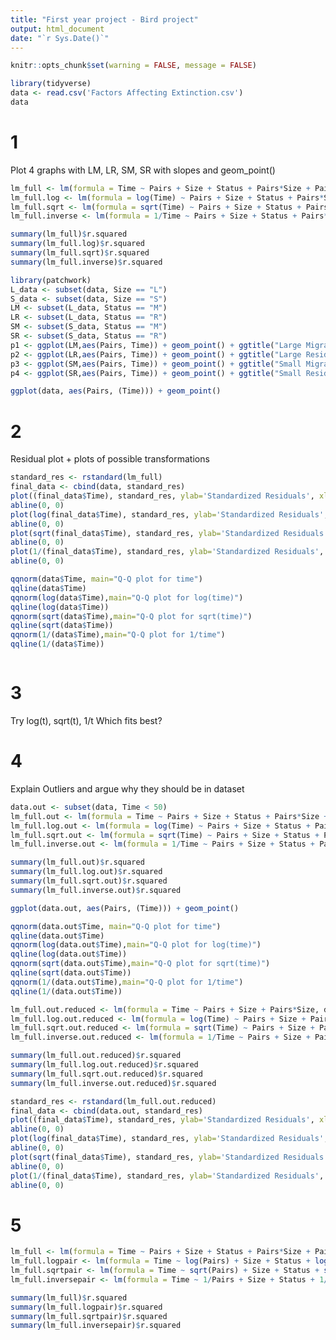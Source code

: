 ```yaml
---
title: "First year project - Bird project"
output: html_document
date: "`r Sys.Date()`"
---
```


```r
knitr::opts_chunk$set(warning = FALSE, message = FALSE) 
```


```r
library(tidyverse)
data <- read.csv('Factors Affecting Extinction.csv')
data
```


# 1 
Plot 4 graphs with LM, LR, SM, SR with slopes and geom_point()

```r



lm_full <- lm(formula = Time ~ Pairs + Size + Status + Pairs*Size + Pairs * Status + Size*Status + Pairs*Size*Status, data)
lm_full.log <- lm(formula = log(Time) ~ Pairs + Size + Status + Pairs*Size + Pairs * Status + Size*Status + Pairs*Size*Status, data)
lm_full.sqrt <- lm(formula = sqrt(Time) ~ Pairs + Size + Status + Pairs*Size + Pairs * Status + Size*Status + Pairs*Size*Status, data)
lm_full.inverse <- lm(formula = 1/Time ~ Pairs + Size + Status + Pairs*Size + Pairs * Status + Size*Status + Pairs*Size*Status, data)

summary(lm_full)$r.squared
summary(lm_full.log)$r.squared
summary(lm_full.sqrt)$r.squared
summary(lm_full.inverse)$r.squared

```

```r
library(patchwork)
L_data <- subset(data, Size == "L")
S_data <- subset(data, Size == "S")
LM <- subset(L_data, Status == "M")
LR <- subset(L_data, Status == "R")
SM <- subset(S_data, Status == "M")
SR <- subset(S_data, Status == "R")
p1 <- ggplot(LM,aes(Pairs, Time)) + geom_point() + ggtitle("Large Migrant") + ylab("Time in thousands [Y]") + xlab("") + theme(plot.title = element_text(hjust = 0.5)) + stat_smooth(method = "lm", level = 0)
p2 <- ggplot(LR,aes(Pairs, Time)) + geom_point() + ggtitle("Large Resident")+ ylab("")  + xlab("") + theme(plot.title = element_text(hjust = 0.5))+ stat_smooth(method = "lm",level = 0)
p3 <- ggplot(SM,aes(Pairs, Time)) + geom_point() + ggtitle("Small Migrant") + ylab("Time in thousands [Y]") + xlab("Nr. of Pairs") + theme(plot.title = element_text(hjust = 0.5)) + stat_smooth(method = "lm",level = 0)
p4 <- ggplot(SR,aes(Pairs, Time)) + geom_point() + ggtitle("Small Resident") + ylab("") + xlab("Nr. of Pairs") + theme(plot.title = element_text(hjust = 0.5)) + stat_smooth(method = "lm",level = 0)

ggplot(data, aes(Pairs, (Time))) + geom_point()

```

# 2
Residual plot + plots of possible transformations

```r

standard_res <- rstandard(lm_full)
final_data <- cbind(data, standard_res)
plot((final_data$Time), standard_res, ylab='Standardized Residuals', xlab='Predicted values', main="Standard") 
abline(0, 0)
plot(log(final_data$Time), standard_res, ylab='Standardized Residuals', xlab='Predicted values', main="Log(t)") 
abline(0, 0)
plot(sqrt(final_data$Time), standard_res, ylab='Standardized Residuals', xlab='Predicted values', main = "sqrt(t)") 
abline(0, 0)
plot(1/(final_data$Time), standard_res, ylab='Standardized Residuals', xlab='Predicted values', main="1/time") 
abline(0, 0)


```

```r
qqnorm(data$Time, main="Q-Q plot for time")
qqline(data$Time)
qqnorm(log(data$Time),main="Q-Q plot for log(time)")
qqline(log(data$Time))
qqnorm(sqrt(data$Time),main="Q-Q plot for sqrt(time)")
qqline(sqrt(data$Time))
qqnorm(1/(data$Time),main="Q-Q plot for 1/time")
qqline(1/(data$Time))



```


# 3
Try log(t), sqrt(t), 1/t
Which fits best?

# 4
Explain Outliers and argue why they should be in dataset
```r
data.out <- subset(data, Time < 50)
lm_full.out <- lm(formula = Time ~ Pairs + Size + Status + Pairs*Size + Pairs * Status + Size*Status + Pairs*Size*Status, data.out)
lm_full.log.out <- lm(formula = log(Time) ~ Pairs + Size + Status + Pairs*Size + Pairs * Status + Size*Status + Pairs*Size*Status, data.out)
lm_full.sqrt.out <- lm(formula = sqrt(Time) ~ Pairs + Size + Status + Pairs*Size + Pairs * Status + Size*Status + Pairs*Size*Status, data.out)
lm_full.inverse.out <- lm(formula = 1/Time ~ Pairs + Size + Status + Pairs*Size + Pairs * Status + Size*Status + Pairs*Size*Status, data.out)

summary(lm_full.out)$r.squared
summary(lm_full.log.out)$r.squared
summary(lm_full.sqrt.out)$r.squared
summary(lm_full.inverse.out)$r.squared


```


```r
ggplot(data.out, aes(Pairs, (Time))) + geom_point()
```

```r
qqnorm(data.out$Time, main="Q-Q plot for time")
qqline(data.out$Time)
qqnorm(log(data.out$Time),main="Q-Q plot for log(time)")
qqline(log(data.out$Time))
qqnorm(sqrt(data.out$Time),main="Q-Q plot for sqrt(time)")
qqline(sqrt(data.out$Time))
qqnorm(1/(data.out$Time),main="Q-Q plot for 1/time")
qqline(1/(data.out$Time))

```

```r
lm_full.out.reduced <- lm(formula = Time ~ Pairs + Size + Pairs*Size, data.out)
lm_full.log.out.reduced <- lm(formula = log(Time) ~ Pairs + Size + Pairs*Size, data.out)
lm_full.sqrt.out.reduced <- lm(formula = sqrt(Time) ~ Pairs + Size + Pairs*Size, data.out)
lm_full.inverse.out.reduced <- lm(formula = 1/Time ~ Pairs + Size + Pairs*Size, data.out)

summary(lm_full.out.reduced)$r.squared
summary(lm_full.log.out.reduced)$r.squared
summary(lm_full.sqrt.out.reduced)$r.squared
summary(lm_full.inverse.out.reduced)$r.squared


```

```r
standard_res <- rstandard(lm_full.out.reduced)
final_data <- cbind(data.out, standard_res)
plot((final_data$Time), standard_res, ylab='Standardized Residuals', xlab='Predicted values', main="Standard") 
abline(0, 0)
plot(log(final_data$Time), standard_res, ylab='Standardized Residuals', xlab='Predicted values', main="Log(t)") 
abline(0, 0)
plot(sqrt(final_data$Time), standard_res, ylab='Standardized Residuals', xlab='Predicted values', main = "sqrt(t)") 
abline(0, 0)
plot(1/(final_data$Time), standard_res, ylab='Standardized Residuals', xlab='Predicted values', main="1/time") 
abline(0, 0)

```


# 5 

```r
lm_full <- lm(formula = Time ~ Pairs + Size + Status + Pairs*Size + Pairs * Status + Size*Status + Pairs*Size*Status, data)
lm_full.logpair <- lm(formula = Time ~ log(Pairs) + Size + Status + log(Pairs)*Size + log(Pairs) * Status + Size*Status + log(Pairs)*Size*Status, data)
lm_full.sqrtpair <- lm(formula = Time ~ sqrt(Pairs) + Size + Status + sqrt(Pairs)*Size + sqrt(Pairs) * Status + Size*Status + sqrt(Pairs)*Size*Status, data)
lm_full.inversepair <- lm(formula = Time ~ 1/Pairs + Size + Status + 1/Pairs*Size + 1/Pairs * Status + Size*Status + 1/Pairs*Size*Status, data)

summary(lm_full)$r.squared
summary(lm_full.logpair)$r.squared
summary(lm_full.sqrtpair)$r.squared
summary(lm_full.inversepair)$r.squared
```


